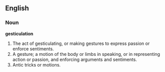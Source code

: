 ==English==

===Noun===

'''gesticulation'''

#The act of gesticulating, or making gestures to express passion or enforce sentiments.
#A gesture; a motion of the body or limbs in speaking, or in representing action or passion, and enforcing arguments and sentiments.
#Antic tricks or motions.